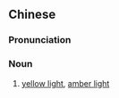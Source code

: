 {{also|黄灯}}
==Chinese==
{{zh-forms|s=黄灯}}

===Pronunciation===
{{zh-pron
|m=huángdēng
|cat=n
}}

===Noun===
{{zh-noun}}

# [[yellow light]], [[amber light]]